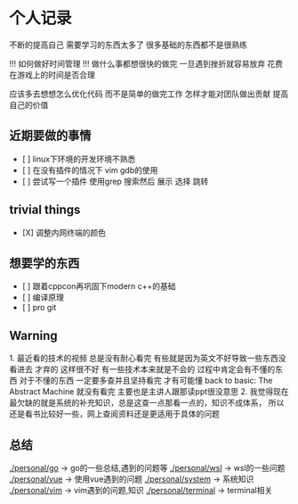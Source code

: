 = 个人记录 =
不断的提高自己
需要学习的东西太多了 
很多基础的东西都不是很熟练

!!! 如何做好时间管理 !!!
做什么事都想很快的做完 一旦遇到挫折就容易放弃
花费在游戏上的时间是否合理

应该多去想想怎么优化代码 而不是简单的做完工作
怎样才能对团队做出贡献 提高自己的价值

== 近期要做的事情 ==
* [ ] linux下环境的开发环境不熟悉
* [ ] 在没有插件的情况下 vim gdb的使用
* [ ] 尝试写一个插件 使用grep 搜索然后 展示 选择 跳转

== trivial things ==
* [X] 调整内网终端的颜色

== 想要学的东西 ==
* [ ] 跟着cppcon再巩固下modern c++的基础
* [ ] 编译原理
* [ ] pro git

== Warning ==
1. 最近看的技术的视频 总是没有耐心看完 有些就是因为英文不好导致一些东西没看进去 才弃的 这样很不好
有一些技术本来就是不会的 过程中肯定会有不懂的东西 对于不懂的东西 一定要多查并且坚持看完 才有可能懂
back to basic: The Abstract Machine 就没有看完 主要也是主讲人跟那读ppt很没意思
2. 我觉得现在最欠缺的就是系统的补充知识，总是这查一点那看一点的，知识不成体系，
所以还是看书比较好一些，网上查阅资料还是更适用于具体的问题

== 总结 ==
[[./personal/go]] -> go的一些总结,遇到的问题等
[[./personal/wsl]] -> wsl的一些问题
[[./personal/vue]] -> 使用vue遇到的问题
[[./personal/system]] -> 系统知识
[[./personal/vim]] -> vim遇到的问题,知识
[[./personal/terminal]] -> terminal相关
